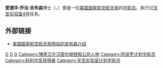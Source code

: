 {{宇航员信息框
| 姓名                  = 爱德华·乔治·吉布森
| 照片                  = gibson-e.jpg
| 照片大小          = 215px
| 标题                  = 美国国家航空航天局宇航员
| 状态                  = 已退役
| 国籍                  = {{flagicon|USA}} [[美国|美国]]
| 出生日期          = 1936年11月8日
| 出生地点          = {{flagicon|USA}} [[纽约州|纽约州]]，[[水牛城_(纽约州)|水牛城]]
| 军阶                  = 
| 之前职业          = [[工程师|工程师]]
| 选择                  = [[第四组宇航员|第四组宇航员]]
| 太空时间          = 84天1小时15分钟
| 任务                  = [[天空实验室4号|天空实验室4号]]
| 任务徽章          = [[File:Skylab4-Patch.png|30px]]
|}}

'''爱德华·乔治·吉布森'''博士（{{lang|en|'''Edward George Gibson''', PhD}}，{{bd|1936年|11月8日|catIdx=G}}）曾是一位[[美国国家航空航天局|美国国家航空航天局]]的[[宇航员|宇航员]]，执行过[[天空实验室4号|天空实验室4号]]任务。

==外部链接==
*[http://www.jsc.nasa.gov/Bios/htmlbios/gibson-eg.html 美国国家航空航天局网站的吉布森介绍] {{Wayback|url=http://www.jsc.nasa.gov/Bios/htmlbios/gibson-eg.html |date=20070524171946 }}

{{第四组宇航员}}
{{Authority control}}
{{宇航员小作品}}
[[Category:水牛城人|G]]
[[Category:阿波罗计划|G]]
[[Category:第四组宇航员|G]]
[[Category:博思艾伦汉密尔顿控股公司人物|Category:博思艾伦汉密尔顿控股公司人物]]
[[Category:阿波罗计划宇航员|Category:阿波罗计划宇航员]]
[[Category:科利尔奖获得者|Category:科利尔奖获得者]]
[[Category:天空实验室计划宇航员|Category:天空实验室计划宇航员]]